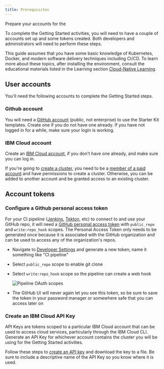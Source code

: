 ```yaml
---
title: Prerequisites
---
```



<PageDescription>

Prepare your accounts for the <Globals name="shortName" />

</PageDescription>

To complete the Getting Started activities, you will need to have a couple of accounts set up and some tokens created. 
Both developers and administrators will need to perform these steps.

This guide assumes that you have some basic knowledge of Kubernetes, Docker, and modern software delivery techniques 
including CI/CD. To learn more about these topics, after installing the environment, consult the educational materials 
listed in the Learning section [Cloud-Native Learning](/learning).

## User accounts

You'll need the following accounts to complete the <Globals name="shortName" /> Getting Started steps.

### Github account

You will need a [GitHub account](https://github.com) (public, not enterprise) to use the Starter Kit templates. Create 
one if you do not have one already. If you have not logged in for a while, make sure your login is working.

### IBM Cloud account

Create an [IBM Cloud account](https://cloud.ibm.com), if you don't have one already, and make sure you can log in. 
  
If you're going to [create a cluster](/admin/installation-ibm-cloud), you need to be 
a [member of a paid account](https://cloud.ibm.com/docs/iam?topic=iam-iamuserinv) and have permissions to create a cluster.
Otherwise, you can be added to another account and be granted access to an existing cluster.

## Account tokens

### Configure a Github personal access token

For your CI pipeline ([Jenkins](/tools/jenkins), [Tekton](/tools/tekton), etc) to 
connect to and use your GitHub repo, it will need a [GitHub personal access token](https://help.github.com/en/github/authenticating-to-github/creating-a-personal-access-token-for-the-command-line) 
with `public_repo` and `write:repo_hook` scopes. The Personal Access Token only needs to be generated once because it is 
associated with the GitHub organization and can be used to access any of the organization's repos.

- Navigate to [Developer Settings](https://github.com/settings/tokens) and generate a new token; name it something like "CI pipeline"
- Select `public_repo` scope to enable git clone
- Select `write:repo_hook` scope so the pipeline can create a web hook
  
    ![Pipeline OAuth scopes](./pipeline-scopes.png)
  
- The GitHub UI will never again let you see this token, so be sure to save the token in your password manager or somewhere safe that you can access later on

### Create an IBM Cloud API Key

API Keys are tokens scoped to a particular IBM Cloud account that can be used to access cloud services, particularly through
the IBM Cloud CLI. Generate an API Key for whichever account contains the cluster you will be using for the Getting Started
activities.

Follow these steps to [create an API key](https://cloud.ibm.com/docs/account?topic=account-userapikey#create_user_key) and
download the key to a file. Be sure to include a descriptive name of the API Key so you know where it is used.

